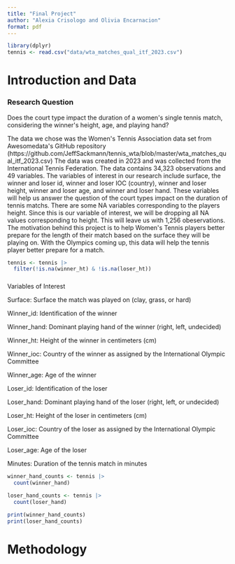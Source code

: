 ```yaml
---
title: "Final Project"
author: "Alexia Crisologo and Olivia Encarnacion"
format: pdf
---
```


```r
library(dplyr)
tennis <- read.csv("data/wta_matches_qual_itf_2023.csv")
```

# Introduction and Data

### Research Question

Does the court type impact the duration of a women\'s single tennis match, considering the winner\'s height, age, and playing hand?

The data we chose was the Women\'s Tennis Association data set from Awesomedata\'s GitHub repository (https://github.com/JeffSackmann/tennis_wta/blob/master/wta_matches_qual_itf_2023.csv) The data was created in 2023 and was collected from the International Tennis Federation. The data contains 34,323 observations and 49 variables. The variables of interest in our research include surface, the winner and loser id, winner and loser IOC (country), winner and loser height, winner and loser age, and winner and loser hand. These variables will help us answer the question of the court types impact on the duration of tennis matchs. There are some NA variables corresponding to the players height. Since this is our variable of interest, we will be dropping all NA values corresponding to height. This will leave us with 1,256 obeservations. The motivation behind this project is to help Women\'s Tennis players better prepare for the length of their match based on the surface they will be playing on. With the Olympics coming up, this data will help the tennis player better prepare for a match. 

```r
tennis <- tennis |>
  filter(!is.na(winner_ht) & !is.na(loser_ht))
```

### 
Variables of Interest

Surface: Surface the match was played on (clay, grass, or hard)

Winner_id: Identification of the winner

Winner_hand: Dominant playing hand of the winner (right, left, undecided)

Winner_ht: Height of the winner in centimeters (cm)

Winner_ioc: Country of the winner as assigned by the International Olympic Committee

Winner_age: Age of the winner

Loser_id: Identification of the loser

Loser_hand: Dominant playing hand of the loser (right, left, or undecided)

Loser_ht: Height of the loser in centimeters (cm)

Loser_ioc: Country of the loser as assigned by the International Olympic Committee

Loser_age: Age of the loser

Minutes: Duration of the tennis match in minutes

```r
winner_hand_counts <- tennis |>
  count(winner_hand)

loser_hand_counts <- tennis |>
  count(loser_hand)

print(winner_hand_counts)
print(loser_hand_counts)

```

# Methodology
